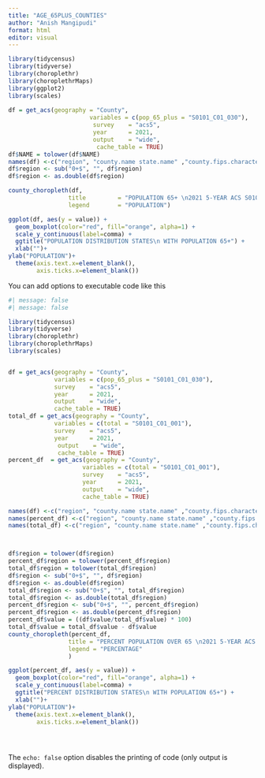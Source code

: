 ```yaml
---
title: "AGE_65PLUS_COUNTIES"
author: "Anish Mangipudi"
format: html
editor: visual
---
```


```r


library(tidycensus)
library(tidyverse)
library(choroplethr)
library(choroplethrMaps)
library(ggplot2)
library(scales)
 
df = get_acs(geography = "County",
                       variables = c(pop_65_plus = "S0101_C01_030"),
                        survey    = "acs5",
                        year      = 2021,
                        output    = "wide",
                         cache_table = TRUE)
df$NAME = tolower(df$NAME)
names(df) <-c("region", "county.name state.name" ,"county.fips.character" ,"value", "state.abb")
df$region <- sub("0+$", "", df$region)
df$region <- as.double(df$region)

county_choropleth(df, 
                 title         = "POPULATION 65+ \n2021 5-YEAR ACS S0101_C01_030",
                 legend        = "POPULATION")

ggplot(df, aes(y = value)) +
  geom_boxplot(color="red", fill="orange", alpha=1) + 
  scale_y_continuous(label=comma) +
  ggtitle("POPULATION DISTRIBUTION STATES\n WITH POPULATION 65+") +
  xlab("")+
ylab("POPULATION")+
  theme(axis.text.x=element_blank(),
        axis.ticks.x=element_blank())

```

You can add options to executable code like this

```r
#| message: false
#| message: false

library(tidycensus)
library(tidyverse)
library(choroplethr)
library(choroplethrMaps)
library(scales)


df = get_acs(geography = "County",
             variables = c(pop_65_plus = "S0101_C01_030"),
             survey    = "acs5",
             year      = 2021,
             output    = "wide",
             cache_table = TRUE)
total_df = get_acs(geography = "County",
             variables = c(total = "S0101_C01_001"),
             survey    = "acs5",
             year      = 2021,
              output    = "wide",
              cache_table = TRUE)
percent_df  = get_acs(geography = "County",
                     variables = c(total = "S0101_C01_001"),
                     survey    = "acs5",
                     year      = 2021,
                     output    = "wide",
                     cache_table = TRUE)

names(df) <-c("region", "county.name state.name" ,"county.fips.character" ,"value", "state.abb")
names(percent_df) <-c("region", "county.name state.name" ,"county.fips.character" ,"value", "state.abb")
names(total_df) <-c("region", "county.name state.name" ,"county.fips.character" ,"value", "state.abb")



df$region = tolower(df$region)
percent_df$region = tolower(percent_df$region)
total_df$region = tolower(total_df$region)
df$region <- sub("0+$", "", df$region)
df$region <- as.double(df$region)
total_df$region <- sub("0+$", "", total_df$region)
total_df$region <- as.double(total_df$region)
percent_df$region <- sub("0+$", "", percent_df$region)
percent_df$region <- as.double(percent_df$region)
percent_df$value = ((df$value/total_df$value) * 100)
total_df$value = total_df$value - df$value
county_choropleth(percent_df,
                 title = "PERCENT POPULATION OVER 65 \n2021 5-YEAR ACS S0101_C01_001",
                 legend = "PERCENTAGE"
                 )

ggplot(percent_df, aes(y = value)) +
  geom_boxplot(color="red", fill="orange", alpha=1) + 
  scale_y_continuous(label=comma) +
  ggtitle("PERCENT DISTRIBUTION STATES\n WITH POPULATION 65+") +
  xlab("")+
ylab("POPULATION")+
  theme(axis.text.x=element_blank(),
        axis.ticks.x=element_blank()) 





```

The `echo: false` option disables the printing of code (only output is displayed).
